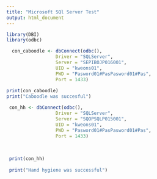 ---
title: "Microsoft SQl Server Test"
output: html_document
---

```{r setup}
library(DBI)
library(odbc)

  con_caboodle <- dbConnect(odbc(),
                  Driver = "SQLServer",
                  Server = "SEPIBOJP016001",
                  UID = "kweons01",
                  PWD = "Pasword01#PasPasword01#Pas",
                  Port = 1433)  
                  
print(con_caboodle)
print("Caboodle was succesful")

```
```{r}

 con_hh <- dbConnect(odbc(),
                  Driver = "SQLServer",
                  Server = "SQOPSQLP015001",
                  UID = "kweons01",
                  PWD = "Pasword01#PasPasword01#Pas",
                  Port = 1433)
                  
                  
     
 print(con_hh)
 
 print("Hand hygiene was successful")

```

